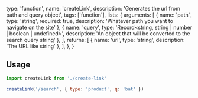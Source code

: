   type: 'function',
  name: 'createLink',
  description: 'Generates the url from path and query object',
  tags: ['function'],
  lists: {
    arguments: [
      { name: 'path', type: 'string', required: true, description: 'Whatever path you want to navigate on the site' },
      { name: 'query', type: 'Record<string, string | number | boolean | undefined>', description: 'An object that will be converted to the search query string' },
    ],
    returns: [
      { name: 'url', type: 'string', description: 'The URL like string' },
    ],
  },
}

## Usage

```js
import createLink from './create-link'

createLink('/search', { type: 'product', q: 'bat' })
```
